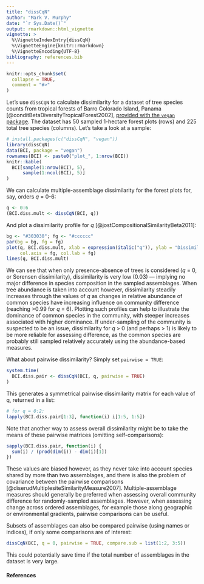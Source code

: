 ```yaml
---
title: "dissCqN"
author: "Mark V. Murphy"
date: "`r Sys.Date()`"
output: rmarkdown::html_vignette
vignette: >
  %\VignetteIndexEntry{dissCqN}
  %\VignetteEngine{knitr::rmarkdown}
  %\VignetteEncoding{UTF-8}
bibliography: references.bib
---
```


```r
knitr::opts_chunk$set(
  collapse = TRUE,
  comment = "#>"
)
```

Let's use `dissCqN` to calculate dissimilarity for a dataset of tree species counts from tropical forests of Barro Colorado Island, Panama [@conditBetaDiversityTropicalForest2002], [provided with the `vegan` package](https://rdrr.io/cran/vegan/man/BCI.html). The dataset has 50 sampled 1-hectare forest plots (rows) and 225 total tree species (columns). Let's take a look at a sample:

```r
# install.packages(c("dissCqN", "vegan"))
library(dissCqN)
data(BCI, package = "vegan")
rownames(BCI) <- paste0("plot_", 1:nrow(BCI))
knitr::kable(
  BCI[sample(1:nrow(BCI), 5), 
      sample(1:ncol(BCI), 5)]
)
```

We can calculate multiple-assemblage dissimilarity for the forest plots for, say, orders *q* = 0-6:

```r
q <- 0:6
(BCI.diss.mult <- dissCqN(BCI, q))
```

And plot a dissimilarity profile for *q* [@jostCompositionalSimilarityBeta2011]:

```r
bg <- "#303030"; fg <- "#cccccc"
par(bg = bg, fg = fg)
plot(q, BCI.diss.mult, xlab = expression(italic("q")), ylab = "Dissimilarity", 
     col.axis = fg, col.lab = fg)
lines(q, BCI.diss.mult)
```

We can see that when only presence-absence of trees is considered (*q* = 0, or Sorensen dissimilarity), dissimilarity is very low (0.03) --- implying no major difference in species composition in the sampled assemblages. When tree abundance is taken into account however, dissimilarity steadily increases through the values of *q* as changes in relative abundance of common species have increasing influence on community difference (reaching \>0.99 for *q* = 6). Plotting such profiles can help to illustrate the dominance of common species in the community, with steeper increases associated with higher dominance. If under-sampling of the community is suspected to be an issue, dissimilarity for *q* \> 0 (and perhaps \> 1) is likely to be more reliable for assessing difference, as the common species are probably still sampled relatively accurately using the abundance-based measures.

What about pairwise dissimilarity? Simply set `pairwise = TRUE`:

```r
system.time(
  BCI.diss.pair <- dissCqN(BCI, q, pairwise = TRUE)
)
```

This generates a symmetrical pairwise dissimilarity matrix for each value of q, returned in a list:

```r
# for q = 0:2:
lapply(BCI.diss.pair[1:3], function(i) i[1:5, 1:5])
```

Note that another way to assess overall dissimilarity might be to take the means of these pairwise matrices (omitting self-comparisons):

```r
sapply(BCI.diss.pair, function(i) {
  sum(i) / (prod(dim(i)) - dim(i)[1])
})
```

These values are biased however, as they never take into account species shared by more than two assemblages, and there is also the problem of covariance between the pairwise comparisons [@diserudMultiplesiteSimilarityMeasure2007]. Multiple-assemblage measures should generally be preferred when assessing overall community difference for randomly-sampled assemblages. However, when assessing change across ordered assemblages, for example those along geographic or environmental gradients, pairwise comparisons can be useful.

Subsets of assemblages can also be compared pairwise (using names or indices), if only some comparisons are of interest:

```r
dissCqN(BCI, q = 0, pairwise = TRUE, compare.sub = list(1:2, 3:5))
```

This could potentially save time if the total number of assemblages in the dataset is very large.

#### References
